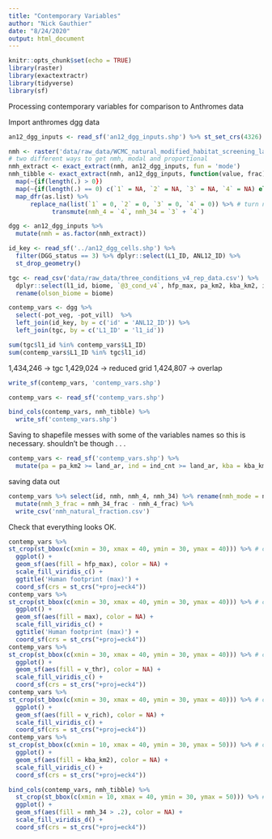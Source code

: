 ```yaml
---
title: "Contemporary Variables"
author: "Nick Gauthier"
date: "8/24/2020"
output: html_document
---
```


```r
knitr::opts_chunk$set(echo = TRUE)
library(raster)
library(exactextractr)
library(tidyverse)
library(sf)
```

Processing contemporary variables for comparison to Anthromes data

Import anthromes dgg data
```r
an12_dgg_inputs <- read_sf('an12_dgg_inputs.shp') %>% st_set_crs(4326)
```


```r
nmh <- raster('data/raw_data/WCMC_natural_modified_habitat_screening_layer/natural_modified_habitat_screening_layer.tif')
# two different ways to get nmh, modal and proportional
nmh_extract <- exact_extract(nmh, an12_dgg_inputs, fun = 'mode')
nmh_tibble <- exact_extract(nmh, an12_dgg_inputs, function(value, frac) tapply(frac, value, sum) / sum(frac)) %>% 
  map(~{if(length(.) > 0})
  map(~{if(length(.) == 0) c(`1` = NA, `2` = NA, `3` = NA, `4` = NA) else .}) %>% 
  map_dfr(as.list) %>%
      replace_na(list(`1` = 0, `2` = 0, `3` = 0, `4` = 0)) %>% # turn na's into zeros
            transmute(nmh_4 = `4`, nmh_34 = `3` + `4`)
```

```r
dgg <- an12_dgg_inputs %>%
  mutate(nmh = as.factor(nmh_extract))
```

```r
id_key <- read_sf('../an12_dgg_cells.shp') %>%
  filter(DGG_status == 3) %>% dplyr::select(L1_ID, ANL12_ID) %>%
  st_drop_geometry()

tgc <- read_csv('data/raw_data/three_conditions_v4_rep_data.csv') %>% 
  dplyr::select(l1_id, biome, `@3_cond_v4`, hfp_max, pa_km2, kba_km2, ind_cnt, v_rich, v_thr) %>%
  rename(olson_biome = biome)
```


```r
contemp_vars <- dgg %>%
  select(-pot_veg, -pot_vill)  %>%
  left_join(id_key, by = c('id' = 'ANL12_ID')) %>% 
  left_join(tgc, by = c('L1_ID' = 'l1_id')) 
```


```r
sum(tgc$l1_id %in% contemp_vars$L1_ID)
sum(contemp_vars$L1_ID %in% tgc$l1_id)
```

1,434,246 -> tgc
1,429,024 -> reduced grid
1,424,807 -> overlap


```r
write_sf(contemp_vars, 'contemp_vars.shp')

contemp_vars <- read_sf('contemp_vars.shp')

bind_cols(contemp_vars, nmh_tibble) %>% 
  write_sf('contemp_vars.shp')
```
Saving to shapefile messes with some of the variables names so this is necessary. shouldn't be though . . .
```r
contemp_vars <- read_sf('contemp_vars.shp') %>%
  mutate(pa = pa_km2 >= land_ar, ind = ind_cnt >= land_ar, kba = kba_km2 >= land_ar, pa50 = pa_km2 >= (0.5 * land_ar), ind50 = ind_cnt >= (0.5 * land_ar), kba50 = kba_km2 >= (0.5 * land_ar), v_rich = round(v_rich), v_thr = round(v_thr), hfp_max = round(hfp_max))
```
saving data out
```r
contemp_vars %>% select(id, nmh, nmh_4, nmh_34) %>% rename(nmh_mode = nmh, nmh_4_frac = nmh_4, nmh_34_frac = nmh_34) %>%
  mutate(nmh_3_frac = nmh_34_frac - nmh_4_frac) %>%
  write_csv('nmh_natural_fraction.csv')
```



Check that everything looks OK.

```r
contemp_vars %>%
st_crop(st_bbox(c(xmin = 30, xmax = 40, ymin = 30, ymax = 40))) %>% # comment out for whole world
  ggplot() +
  geom_sf(aes(fill = hfp_max), color = NA) +
  scale_fill_viridis_c() +
  ggtitle('Human footprint (max)') +
  coord_sf(crs = st_crs("+proj=eck4"))
contemp_vars %>%
st_crop(st_bbox(c(xmin = 30, xmax = 40, ymin = 30, ymax = 40))) %>% # comment out for whole world
  ggplot() +
  geom_sf(aes(fill = max), color = NA) +
  scale_fill_viridis_c() +
  ggtitle('Human footprint (max)') +
  coord_sf(crs = st_crs("+proj=eck4"))
contemp_vars %>%
st_crop(st_bbox(c(xmin = 30, xmax = 40, ymin = 30, ymax = 40))) %>% # comment out for whole world
  ggplot() +
  geom_sf(aes(fill = v_thr), color = NA) +
  scale_fill_viridis_c() +
  coord_sf(crs = st_crs("+proj=eck4"))
contemp_vars %>%
st_crop(st_bbox(c(xmin = 30, xmax = 40, ymin = 30, ymax = 40))) %>% # comment out for whole world
  ggplot() +
  geom_sf(aes(fill = v_rich), color = NA) +
  scale_fill_viridis_c() +
  coord_sf(crs = st_crs("+proj=eck4"))
contemp_vars %>%
st_crop(st_bbox(c(xmin = 10, xmax = 40, ymin = 30, ymax = 50))) %>% # comment out for whole world
  ggplot() +
  geom_sf(aes(fill = kba_km2), color = NA) +
  scale_fill_viridis_c() +
  coord_sf(crs = st_crs("+proj=eck4"))

bind_cols(contemp_vars, nmh_tibble) %>%
  st_crop(st_bbox(c(xmin = 10, xmax = 40, ymin = 30, ymax = 50))) %>% # comment out for whole world
  ggplot() +
  geom_sf(aes(fill = nmh_34 > .2), color = NA) +
  scale_fill_viridis_d() +
  coord_sf(crs = st_crs("+proj=eck4"))
```



